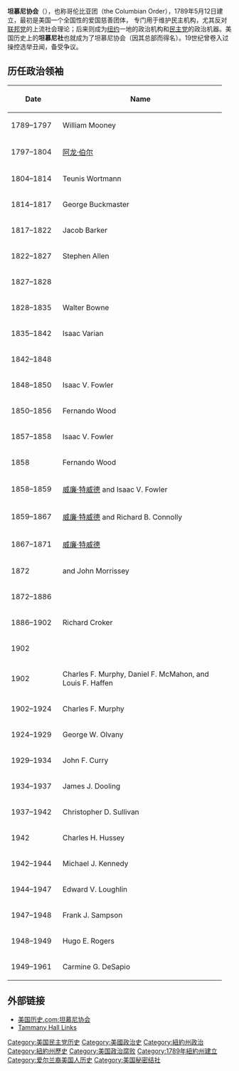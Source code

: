 {{Infobox organization
| name                = 坦慕尼協會<br />Tammany Hall
| named_after         = {{link-en|Tamanend|Tamanend}}（英語化是「Tammany」）{{link-en|德拉瓦族|Lenape}}領袖
| logo                = Tammany Hall logo crop.jpg
| logo_caption        = 坦慕尼協會標志
| motto               = "Freedom Our Rock"
| formation           = {{Start date|1789|5|12}}
| founder             = William Mooney
| founding_location   = [[紐約州|紐約州]][[紐約市|紐約市]]
| dissolved           = 1967年
| merger              = {{link-en|Tammanies|Tammanies}}
| type                = [[民主黨_(美國)|民主黨]][[倡導團體|壓力團體]]
| status              = 已解散
| headquarters        = 幾個：最後一個位置是紐約市[[23街_(曼哈頓)|東23街]]的[[麥迪遜大道|麥迪遜大道]]
| location            = [[紐約市|紐約市]]，與整個[[紐約州|紐約州]]聯繫
| services            = {{link-en|資助|Patronage}}，最初為[[愛爾蘭人|愛爾蘭]]移民服務
| leader_title        = 幹事（{{link-en|政治老大|Political boss|老大}}）
| leader_name         = [[阿龍·伯爾|阿龍·伯爾]] {{small|（第一任）}}<br />{{link-en|J·雷蒙·瓊斯|J. Raymond Jones}}{{small|（最後一任）}}
| key_people          =[[威廉·特威德|威廉·特威德]]、[[費爾南多·伍德|費爾南多·伍德]]、{{link-en|理查·克羅克|Richard Croker}}、{{link-en|劉易斯·尼克森|Lewis Nixon (naval architect)}}、{{link-en|Carmine DeSapio|Carmine DeSapio}}
| affiliations        = [[民主黨_(美國)|民主黨]]
}}
'''坦慕尼协会'''（{{lang-en|'''Tammany Hall'''}}），也称哥伦比亚团（the Columbian Order），1789年5月12日建立，最初是美国一个全国性的爱国慈善团体， 专门用于维护民主机构，尤其反对[[联邦党|联邦党]]的上流社会理论；后来则成为[[纽约|纽约]]一地的政治机构和[[民主党_(美国)|民主党]]的政治机器。美国历史上的'''坦慕尼社'''也就成为了坦慕尼协会（因其总部而得名）。19世纪曾卷入过操控选举丑闻，备受争议。

== 历任政治领袖 ==
{| width=98% border=0 cellpadding="5" class="wikitable sortable" style="width:450px;"
!style="width:100px;"|Date
!style="width:350px;"|Name
|-
|1789–1797
|William Mooney
|-
|1797–1804
|[[阿龙·伯尔|阿龙·伯尔]]
|-
|1804–1814
|Teunis Wortmann
|-
|1814–1817
|George Buckmaster
|-
|1817–1822
|Jacob Barker
|-
|1822–1827
|Stephen Allen
|-
|1827–1828
|{{le|末底改·曼紐·諾亞|Mordecai Manuel Noah}}
|-
|1828–1835
|Walter Bowne
|-
|1835–1842
|Isaac Varian
|-
|1842–1848
|{{le|羅伯特·H·莫里斯 (市長)|Robert H. Morris (mayor)|羅伯特·H·莫里斯}}
|-
|1848–1850
|Isaac V. Fowler
|-
|1850–1856
|Fernando Wood
|-
|1857–1858
|Isaac V. Fowler
|-
|1858
|Fernando Wood
|-
|1858–1859
|[[威廉·特威德|威廉·特威德]] and Isaac V. Fowler
|-
|1859–1867
|[[威廉·特威德|威廉·特威德]] and Richard B. Connolly
|-
|1867–1871
|[[威廉·特威德|威廉·特威德]]
|-
|1872
|{{le|約翰·凱利 (紐約政治家)|John Kelly (New York politician)|約翰·凱利}} and John Morrissey
|-
|1872–1886
|{{le|約翰·凱利 (紐約政治家)|John Kelly (New York politician)|約翰·凱利}}
|-
|1886–1902
|Richard Croker
|-
|1902
|{{le|劉易斯·尼克森 (海軍工程師)|Lewis Nixon (naval architect)}}
|-
|1902
|Charles F. Murphy, Daniel F. McMahon, and Louis F. Haffen
|-
|1902–1924
|Charles F. Murphy
|-
|1924–1929
|George W. Olvany
|-
|1929–1934
|John F. Curry
|-
|1934–1937
|James J. Dooling
|-
|1937–1942
|Christopher D. Sullivan
|-
|1942
|Charles H. Hussey
|-
|1942–1944
|Michael J. Kennedy
|-
|1944–1947
|Edward V. Loughlin
|-
|1947–1948
|Frank J. Sampson
|-
|1948–1949
|Hugo E. Rogers
|-
|1949–1961
|Carmine G. DeSapio
|}

== 外部链接 ==
*[http://www.u-s-history.com/pages/h705.html 美国历史.com:坦慕尼协会]{{Wayback|url=http://www.u-s-history.com/pages/h705.html |date=20090201022311 }}
*[http://www.davidpietrusza.com/tammany-hall-links.html Tammany Hall Links]{{Wayback|url=http://www.davidpietrusza.com/tammany-hall-links.html |date=20081211085441 }}

{{DEFAULTSORT:Tammany Hall}}
[[Category:美国民主党历史|Category:美国民主党历史]]
[[Category:美國政治史|Category:美國政治史]]
[[Category:紐約州政治|Category:紐約州政治]]
[[Category:紐約州歷史|Category:紐約州歷史]]
[[Category:美国政治腐败|Category:美国政治腐败]]
[[Category:1789年紐約州建立|Category:1789年紐約州建立]]
[[Category:爱尔兰裔美国人历史|Category:爱尔兰裔美国人历史]]
[[Category:美国秘密结社|Category:美国秘密结社]]